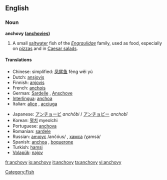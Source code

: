 ==English==
{{wikipedia}}
===Noun===
'''anchovy ([[anchovies]])'''

#A small [[saltwater]] fish of the ''[[Engraulidae]]'' family, used as food, especially on [[pizza]]s and in [[Caesar salad]]s.

====Translations====
{{top}}
*Chinese: simplified: [[凤尾鱼]] fèng wěi yú 
*Dutch: [[ansjovis]] {{m}}
*Finnish: [[anjovis]]
*French: [[anchois]] {{m}}
*German: [[Sardelle]] {{f}}, [[Anschove]]
*[[Interlingua]]: [[anchoa]] 
*Italian: [[alice]] {{f}}, [[acciuga]] {{f}}
{{mid}}
*Japanese: [[アンチョービ]] ''anchōbi'' / [[アンチョビー]] ''anchobī''
*Korean: [[멸치]] myeolchi
*Portuguese: [[anchova]] 
*Romanian: [[sardele]] {{f}}
*Russian: [[анчоус]] /ančóus/ {{m}}, [[хамса]] /χamsá/ {{f}}
*Spanish: [[anchoa]] {{f}}, [[boquerone]]
*Turkish: [[hamsi]]
*[[Volapük]]: [[najov]]
{{bottom}}

[[Category:Fish]]

[[fr:anchovy]]
[[io:anchovy]]
[[it:anchovy]]
[[ta:anchovy]]
[[vi:anchovy]]